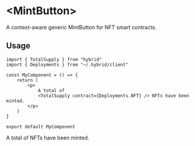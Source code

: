 # \<MintButton\>

A context-aware generic MintButton for NFT smart contracts.

## Usage

```tsx
import { TotalSupply } from "hybrid"
import { Deployments } from "~/.hybrid/client"

const MyComponent = () => {
	return (
		<p>
			A total of
			<TotalSupply contract={Deployments.NFT} /> NFTs have been minted.
		</p>
	)
}

export default MyComponent
```


<Demo>
	<p>
		A total of
		<TotalSupply contract={Deployments.NFT} /> NFTs have been minted.
	</p>
</Demo>

